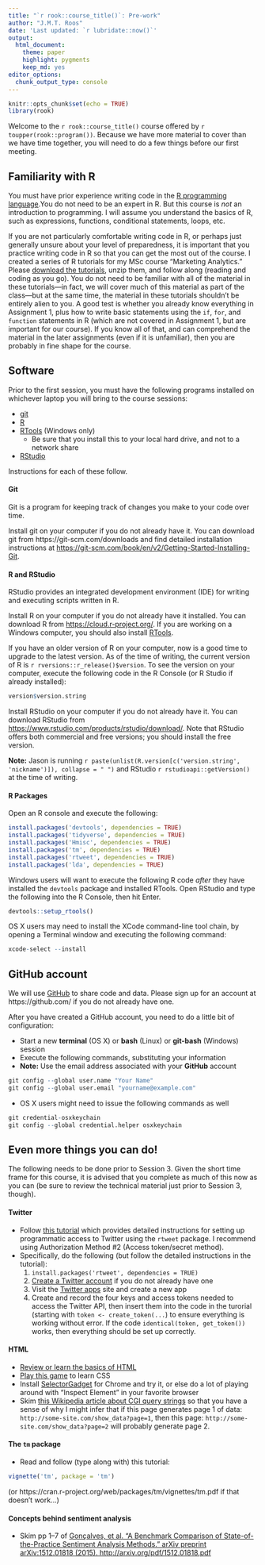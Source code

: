 ```yaml
---
title: "`r rook::course_title()`: Pre-work"
author: "J.M.T. Roos"
date: 'Last updated: `r lubridate::now()`'
output: 
  html_document: 
    theme: paper
    highlight: pygments
    keep_md: yes
editor_options: 
  chunk_output_type: console
---
```


```r
knitr::opts_chunk$set(echo = TRUE)
library(rook)
```

Welcome to the `r rook::course_title()` course offered by `r toupper(rook::program())`. Because we have more material to cover than we have time together, you will need to do a few things before our first meeting.

## Familiarity with R

You must have prior experience writing code in the [R programming language](https://www.r-project.org/).You do not need to be an expert in R. But this course is *not* an introduction to programming. I will assume you understand the basics of R, such as expressions, functions, conditional statements, loops, etc.

If you are not particularly comfortable writing code in R, or perhaps just generally unsure about your level of preparedness, it is important that you practice writing code in R so that you can get the most out of the course. I created a series of R tutorials for my MSc course "Marketing Analytics." Please [download the tutorials](http://www.jasonmtroos.com/assets/media/teaching/course_assignments_and_data.zip), unzip them, and follow along (reading and coding as you go). You do not need to be familiar with all of the material in these tutorials---in fact, we will cover much of this material as part of the class---but at the same time, the material in these tutorials shouldn't be entirely alien to you. A good test is whether you already know everything in Assignment 1, plus how to write basic statements using the `if`, `for`, and `function` statements in R (which are not covered in Assignment 1, but are important for our course). If you know all of that, and can comprehend the material in the later assignments (even if it is unfamiliar), then you are probably in fine shape for the course.




## Software

Prior to the first session, you must have the following programs installed on whichever laptop you will bring to the course sessions: 

- [git](https://git-scm.com)
- [R](https://cloud.r-project.org/)   
- [RTools](https://cran.r-project.org/bin/windows/Rtools/) (Windows only) 
    - Be sure that you install this to your local hard drive, and not to a network share
- [RStudio](https://www.rstudio.com)

Instructions for each of these follow.

#### Git

Git is a program for keeping track of changes you make to your code over time.

Install git on your computer if you do not already have it. You can download git from https://git-scm.com/downloads and find detailed installation instructions at [https://git-scm.com/book/en/v2/Getting-Started-Installing-Git](https://git-scm.com/book/en/v2/Getting-Started-Installing-Git). 


#### R and RStudio

RStudio provides an integrated development environment (IDE) for writing and executing scripts written in R.

Install R on your computer if you do not already have it installed. You can download R from [https://cloud.r-project.org/](https://cloud.r-project.org/). If you are working on a Windows computer, you should also install [RTools](https://cran.r-project.org/bin/windows/Rtools/).

If you have an older version of R on your computer, now is a good time to upgrade to the latest version. As of the time of writing, the current version of R is `r rversions::r_release()$version`. To see the version on your computer, execute the following code in the R Console (or R Studio if already installed):

```r
version$version.string
```


Install RStudio on your computer if you do not already have it. You can download RStudio from [https://www.rstudio.com/products/rstudio/download/](https://www.rstudio.com/products/rstudio/download/). Note that RStudio offers both commercial and free versions; you should install the free version.


**Note:** Jason is running  `r paste(unlist(R.version[c('version.string', 'nickname')]), collapse = " ")` and RStudio `r rstudioapi::getVersion()` at the time of writing.



#### R Packages

Open an R console and execute the following:
```r
install.packages('devtools', dependencies = TRUE)
install.packages('tidyverse', dependencies = TRUE)
install.packages('Hmisc', dependencies = TRUE)
install.packages('tm', dependencies = TRUE)
install.packages('rtweet', dependencies = TRUE)
install.packages('lda', dependencies = TRUE)
```

Windows users will want to execute the following R code *after* they have installed the `devtools` package and installed RTools. Open RStudio and type the following into the R Console, then hit Enter.

```r
devtools::setup_rtools()
```

OS X users may need to install the XCode command-line tool chain, by opening a Terminal window and executing the following command:

```r
xcode-select --install
```



## GitHub account

We will use [GitHub](https://github.com/) to share code and data. Please sign up for an account at https://github.com/ if you do not already have one.

After you have created a GitHub account, you need to do a little bit of configuration:

* Start a new **terminal** (OS X) or **bash** (Linux) or **git-bash** (Windows) session
* Execute the following commands, substituting your information
* **Note:** Use the email address associated with your **GitHub** account

```r
git config --global user.name "Your Name"
git config --global user.email "yourname@example.com"
```

* OS X users might need to issue the following commands as well

```r
git credential-osxkeychain
git config --global credential.helper osxkeychain
```

## Even more things you can do!

The following needs to be done prior to Session 3. Given the short time frame for this course, it is advised that you complete as much of this now as you can (be sure to review the technical material just prior to Session 3, though). 

#### Twitter

* Follow [this tutorial](https://rtweet.info/articles/auth.html) which provides detailed instructions for setting up programmatic access to Twitter using the `rtweet` package. I recommend using Authorization Method #2 (Access token/secret method).
* Specifically, do the following (but follow the detailed instructions in the tutorial):
    1. `install.packages('rtweet', dependencies = TRUE)`
    2. [Create a Twitter account](http://twitter.com/signup) if you do not already have one
    3. Visit the [Twitter apps](https://apps.twitter.com) site and create a new app
    4. Create and record the four keys and access tokens needed to access the Twitter API, then insert them into the code in the turorial (starting with `token <- create_token(...`) to ensure everything is working without error. If the code `identical(token, get_token())` works, then everything should be set up correctly.


#### HTML

* [Review or learn the basics of HTML](https://www.w3schools.com/html/html_intro.asp)
* [Play this game](http://flukeout.github.io) to learn CSS
* Install [SelectorGadget](https://chrome.google.com/webstore/detail/selectorgadget/mhjhnkcfbdhnjickkkdbjoemdmbfginb/overview) for Chrome and try it, or else do a lot of playing around with "Inspect Element" in your favorite browser
* Skim [this Wikipedia article about CGI query strings](https://en.wikipedia.org/wiki/Query_string) so that you have a sense of why I might infer that if this page generates page 1 of data: `http://some-site.com/show_data?page=1`, then this page: `http://some-site.com/show_data?page=2` will probably generate page 2.

#### The `tm` package

* Read and follow (type along with) this tutorial:
```r
vignette('tm', package = 'tm')
```
(or https://cran.r-project.org/web/packages/tm/vignettes/tm.pdf if that doesn't work...)


#### Concepts behind sentiment analysis

* Skim pp 1--7 of [Gonçalves, et al. "A Benchmark Comparison of State-of-the-Practice Sentiment Analysis Methods." arXiv preprint arXiv:1512.01818 (2015). http://arxiv.org/pdf/1512.01818.pdf](http://arxiv.org/pdf/1512.01818.pdf)


